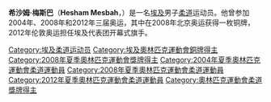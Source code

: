 {{MedalTableTop|Replace this image male.svg|150px}}
{{MedalSport | 男子[[柔道|柔道]]}}
{{MedalCountry | {{EGY}} }}
{{MedalCompetition|[[奧林匹克運動會|奧林匹克運動會]]}}
{{MedalBronze | [[2008年夏季奧林匹克運動會|2008年北京]]|[[2008年夏季奧林匹克運動會柔道比賽|90公斤級]]}}
{{MedalCompetition|[[非洲運動會|非洲運動會]]}}
{{MedalGold   | [[2007年非洲運動會|2007年阿爾及爾]] |90公斤級}}
{{MedalBottom}}
'''希沙姆·梅斯巴'''（'''Hesham Mesbah'''，{{bd|1982年|3月17日}}）是一名[[埃及|埃及]]男子[[柔道|柔道]]运动员。他曾参加2004年、2008年和2012年三届奥运，其中在2008年北京奥运获得一枚铜牌，2012年伦敦奥运担任埃及代表团开幕式旗手。

{{Egypt-stub}}

{{DEFAULTSORT:Mesbah, Hesham}}
[[Category:埃及柔道运动员|Category:埃及柔道运动员]]
[[Category:埃及奧林匹克運動會銅牌得主|Category:埃及奧林匹克運動會銅牌得主]]
[[Category:2008年夏季奧林匹克運動會獎牌得主|Category:2008年夏季奧林匹克運動會獎牌得主]]
[[Category:2004年夏季奧林匹克運動會柔道運動員|Category:2004年夏季奧林匹克運動會柔道運動員]]
[[Category:2008年夏季奧林匹克運動會柔道運動員|Category:2008年夏季奧林匹克運動會柔道運動員]]
[[Category:2012年夏季奧林匹克運動會柔道運動員|Category:2012年夏季奧林匹克運動會柔道運動員]]
[[Category:奧林匹克運動會柔道獎牌得主|Category:奧林匹克運動會柔道獎牌得主]]